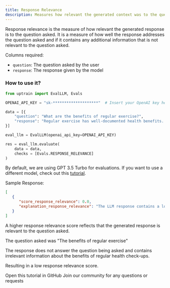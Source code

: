 ```yaml
---
title: Response Relevance
description: Measures how relevant the generated context was to the question specified.
---
```


Response relevance is the measure of how relevant the generated response is to the question asked. It is a measure of how well the response addresses the question asked and if it contains any additional information that is not relevant to the question asked.

Columns required:
- `question`: The question asked by the user
- `response`: The response given by the model

### How to use it?

```python
from uptrain import EvalLLM, Evals

OPENAI_API_KEY = "sk-********************"  # Insert your OpenAI key here

data = [{
    "question": "What are the benefits of regular exercise?",
    "response": "Regular exercise has well-documented health benefits. On a related note, the importance of routine health check-ups in preventive healthcare cannot be emphasized enough. It allows for early detection of potential health issues and facilitates proactive management for individuals."
}]

eval_llm = EvalLLM(openai_api_key=OPENAI_API_KEY)

res = eval_llm.evaluate(
    data = data,
    checks = [Evals.RESPONSE_RELEVANCE]
)
```
<Info>By default, we are using GPT 3.5 Turbo for evaluations. If you want to use a different model, check out this [tutorial](https://github.com/uptrain-ai/uptrain/blob/main/examples/open_source_evaluator_tutorial.ipynb).</Info>

Sample Response:
```json
[
   {
      "score_response_relevance": 0.0,
      "explanation_response_relevance": "The LLM response contains a lot of additional irrelevant information because it goes off on a tangent about routine health check-ups and preventive healthcare, which is not directly related to the benefits of regular exercise. This additional information distracts from the main topic and does not directly address the user query.\"\n\n \"The LLM response doesn't answer the user query at all because it completely ignores the specific benefits of regular exercise. Instead, it focuses on the importance of routine health check-ups in preventive healthcare. The user asked about the benefits of regular exercise, and the response fails to address this aspect, leading to potential dissatisfaction."
   }
]

```
<Note>A higher response relevance score reflects that the generated response is relevant to the question asked.</Note>

The question asked was "The benefits of regular exercise"

The response does not answer the question being asked and contains irrelevant information about the benefits of regular health check-ups.

Resulting in a low response relevance score.

<CardGroup cols={2}>
  <Card
    title="Tutorial"
    href="https://github.com/uptrain-ai/uptrain/blob/main/examples/checks/response_quality/relevance.ipynb"
    icon="github"
    color="#808080"
  >
    Open this tutorial in GitHub
  </Card>
  <Card
    title="Have Questions?"
    href="https://join.slack.com/t/uptraincommunity/shared_invite/zt-1yih3aojn-CEoR_gAh6PDSknhFmuaJeg"
    icon="slack"
    color="#808080"
  >
    Join our community for any questions or requests
  </Card>
</CardGroup>